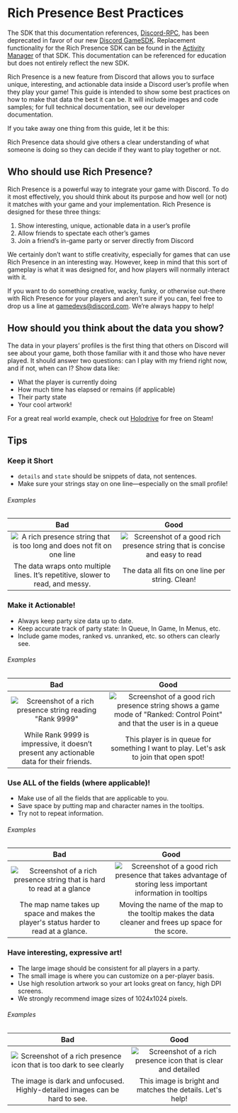 # Rich Presence Best Practices

<Alert type="danger">

The SDK that this documentation references, [Discord-RPC](https://github.com/discord/discord-rpc), has been deprecated in favor of our new [Discord GameSDK](#DOCS_GAME_SDK_SDK_STARTER_GUIDE/). Replacement functionality for the Rich Presence SDK can be found in the [Activity Manager](#DOCS_GAME_SDK_ACTIVITIES/) of that SDK. This documentation can be referenced for education but does not entirely reflect the new SDK.

</Alert>

Rich Presence is a new feature from Discord that allows you to surface unique, interesting, and actionable data inside a Discord user’s profile when they play your game! This guide is intended to show some best practices on how to make that data the best it can be. It will include images and code samples; for full technical documentation, see our developer documentation.

If you take away one thing from this guide, let it be this:

<Alert type="warn">

Rich Presence data should give others a clear understanding of what someone is doing so they can decide if they want to play together or not.

</Alert>

## Who should use Rich Presence?

Rich Presence is a powerful way to integrate your game with Discord. To do it most effectively, you should think about its purpose and how well (or not) it matches with your game and your implementation. Rich Presence is designed for these three things:

1. Show interesting, unique, actionable data in a user’s profile
2. Allow friends to spectate each other’s games
3. Join a friend’s in-game party or server directly from Discord

We certainly don’t want to stifle creativity, especially for games that can use Rich Presence in an interesting way. However, keep in mind that this sort of gameplay is what it was designed for, and how players will normally interact with it.

If you want to do something creative, wacky, funky, or otherwise out-there with Rich Presence for your players and aren’t sure if you can, feel free to drop us a line at [gamedevs@discord.com](mailto:gamedevs@discord.com). We’re always happy to help!

## How should you think about the data you show?

The data in your players’ profiles is the first thing that others on Discord will see about your game, both those familiar with it and those who have never played. It should answer two questions: can I play with my friend right now, and if not, when can I? Show data like:

- What the player is currently doing
- How much time has elapsed or remains (if applicable)
- Their party state
- Your cool artwork!

For a great real world example, check out [Holodrive](https://store.steampowered.com/app/370770/Holodrive/) for free on Steam!

## Tips

### Keep it Short

- `details` and `state` should be snippets of data, not sentences.
- Make sure your strings stay on one line—especially on the small profile!

###### Examples

|                                             Bad                                              |                                                Good                                                 |
| :------------------------------------------------------------------------------------------: | :-------------------------------------------------------------------------------------------------: |
| ![A rich presence string that is too long and does not fit on one line](rp-long-strings.png) | ![Screenshot of a good rich presence string that is concise and easy to read](rp-short-strings.png) |
|       The data wraps onto multiple lines. It’s repetitive, slower to read, and messy.        |                          The data all fits on one line per string. Clean!                           |

### Make it Actionable!

- Always keep party size data up to date.
- Keep accurate track of party state: In Queue, In Game, In Menus, etc.
- Include game modes, ranked vs. unranked, etc. so others can clearly see.

###### Examples

|                                           Bad                                            |                                                                     Good                                                                     |
| :--------------------------------------------------------------------------------------: | :------------------------------------------------------------------------------------------------------------------------------------------: |
|    ![Screenshot of a rich presence string reading "Rank 9999"](rp-non-actionable.png)    | ![Screenshot of a good rich presence string shows a game mode of "Ranked: Control Point" and that the user is in a queue](rp-actionable.png) |
| While Rank 9999 is impressive, it doesn’t present any actionable data for their friends. |                           This player is in queue for something I want to play. Let's ask to join that open spot!                            |

### Use ALL of the fields (where applicable)!

- Make use of all the fields that are applicable to you.
- Save space by putting map and character names in the tooltips.
- Try not to repeat information.

###### Examples

|                                               Bad                                               |                                                              Good                                                               |
| :---------------------------------------------------------------------------------------------: | :-----------------------------------------------------------------------------------------------------------------------------: |
| ![Screenshot of a rich presence string that is hard to read at a glance](rp-not-all-fields.png) | ![Screenshot of a good rich presence that takes advantage of storing less important information in tooltips](rp-all-fields.png) |
|      The map name takes up space and makes the player's status harder to read at a glance.      |               Moving the name of the map to the tooltip makes the data cleaner and frees up space for the score.                |

### Have interesting, expressive art!

- The large image should be consistent for all players in a party.
- The small image is where you can customize on a per-player basis.
- Use high resolution artwork so your art looks great on fancy, high DPI screens.
- We strongly recommend image sizes of 1024x1024 pixels.

###### Examples

|                                          Bad                                          |                                       Good                                        |
| :-----------------------------------------------------------------------------------: | :-------------------------------------------------------------------------------: |
| ![Screenshot of a rich presence icon that is too dark to see clearly](rp-bad-art.png) | ![Screenshot of a rich presence icon that is clear and detailed](rp-good-art.png) |
|      The image is dark and unfocused. Highly-detailed images can be hard to see.      |             This image is bright and matches the details. Let's help!             |
